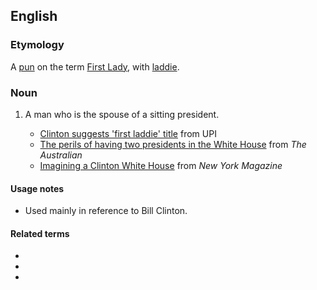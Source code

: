 ==English==

===Etymology===
A [[pun]] on the term [[First Lady]], with [[laddie]].

===Noun===
{{en-noun|head=[[first|First]] [[laddie|Laddie]]}}

# {{lb|en|US}} A man who is the spouse of a sitting president.
#* [http://www.upi.com/NewsTrack/Quirks/2007/09/06/clinton_suggests_first_laddie_title/4634/ Clinton suggests 'first laddie' title] from UPI
#* [http://www.theaustralian.news.com.au/story/0,25197,22909553-20261,00.html The perils of having two presidents in the White House] from ''The Australian''
#* [http://nymag.com/news/politics/38362/ Imagining a Clinton White House] from ''New York Magazine''
#: {{syn|en|First Gentleman|First Guy|First Husband|First Lord|First Man}}

====Usage notes====
* Used mainly in reference to Bill Clinton.

====Related terms====
* {{l|en|First Daughter}}
* {{l|en|First Family}}
* {{l|en|First Lady}}